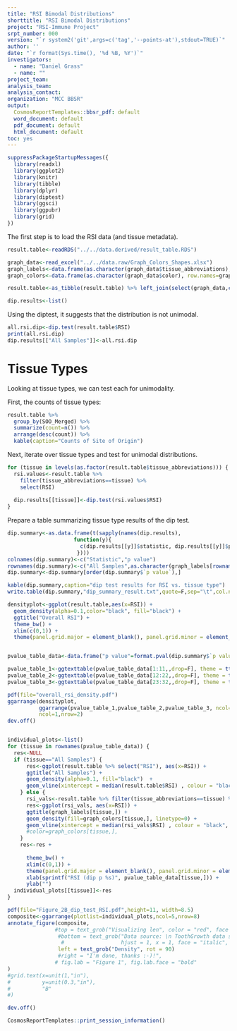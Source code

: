 ```yaml
---
title: "RSI Bimodal Distributions"
shorttitle: "RSI Bimodal Distributions"
project: "RSI-Immune Project"
srpt_number: 000
version: "`r system2('git',args=c('tag','--points-at'),stdout=TRUE)`"
author: ''
date: "`r format(Sys.time(), '%d %B, %Y')`"
investigators:
  - name: "Daniel Grass"
  - name: ""
project_team:
analysis_team:
analysis_contact:
organization: "MCC BBSR"
output:
  CosmosReportTemplates::bbsr_pdf: default
  word_document: default
  pdf_document: default
  html_document: default
toc: yes
---
```





```r
suppressPackageStartupMessages({
  library(readxl)
  library(ggplot2)
  library(knitr)
  library(tibble)
  library(dplyr)
  library(diptest)
  library(ggsci)
  library(ggpubr)
  library(grid)
})

```

The first step is to load the RSI data (and tissue metadata).
```r
result.table<-readRDS("../../data.derived/result_table.RDS")

graph_data<-read_excel("../../data.raw/Graph_Colors_Shapes.xlsx")
graph_labels<-data.frame(as.character(graph_data$tissue_abbreviations),row.names=graph_data$tissue_abbreviations)
graph_colors<-data.frame(as.character(graph_data$color), row.names=graph_data$tissue_abbreviations)

result.table<-as_tibble(result.table) %>% left_join(select(graph_data,c("SOO_Merged","tissue_abbreviations")), by=c("SOO_Merged"="SOO_Merged"))

dip.results<-list()
```




Using the diptest, it suggests that the distribution is not unimodal.
```r
all.rsi.dip<-dip.test(result.table$RSI)
print(all.rsi.dip)
dip.results[["All Samples"]]<-all.rsi.dip
```

Tissue Types
===
Looking at tissue types, we can test each for unimodality.

First, the counts of tissue types:
```r
result.table %>%
  group_by(SOO_Merged) %>%
  summarize(count=n()) %>%
  arrange(desc(count)) %>%
  kable(caption="Counts of Site of Origin")
```

Next, iterate over tissue types and test for unimodal distributions.
```r
for (tissue in levels(as.factor(result.table$tissue_abbreviations))) {
  rsi.values<-result.table %>%
    filter(tissue_abbreviations==tissue) %>%
    select(RSI)
  
  dip.results[[tissue]]<-dip.test(rsi.values$RSI)
}
```

Prepare a table summarizing tissue type results of the dip test.
```r
dip.summary<-as.data.frame(t(sapply(names(dip.results),
                     function(y){
                       c(dip.results[[y]]$statistic, dip.results[[y]]$p.value)
                      })))
colnames(dip.summary)<-c("Statistic","p value")
rownames(dip.summary)<-c("All Samples",as.character(graph_labels[rownames(dip.summary)[2:nrow(dip.summary)],]))
dip.summary<-dip.summary[order(dip.summary$`p value`),]

kable(dip.summary,caption="dip test results for RSI vs. tissue type")
write.table(dip.summary,"dip_summary_result.txt",quote=F,sep="\t",col.names=NA)
```








```r

densityplot<-ggplot(result.table,aes(x=RSI)) + 
  geom_density(alpha=0.1,color="black", fill="black") +
  ggtitle("Overall RSI") +
  theme_bw() +
  xlim(c(0,1)) +
  theme(panel.grid.major = element_blank(), panel.grid.minor = element_blank())


pvalue_table_data<-data.frame("p value"=format.pval(dip.summary$`p value`,digits=1,eps=0.001),row.names=rownames(dip.summary))

pvalue_table_1<-ggtexttable(pvalue_table_data[1:11,,drop=F], theme = ttheme(base_size=8))
pvalue_table_2<-ggtexttable(pvalue_table_data[12:22,,drop=F], theme = ttheme(base_size=8))
pvalue_table_3<-ggtexttable(pvalue_table_data[23:32,,drop=F], theme = ttheme(base_size=8))

pdf(file="overall_rsi_density.pdf")
ggarrange(densityplot, 
          ggarrange(pvalue_table_1,pvalue_table_2,pvalue_table_3, ncol=3,nrow=1),
          ncol=1,nrow=2)
dev.off()


individual_plots<-list()
for (tissue in rownames(pvalue_table_data)) {
  res<-NULL  
  if (tissue=="All Samples") {
      res<-ggplot(result.table %>% select("RSI"), aes(x=RSI)) +
      ggtitle("All Samples") +
      geom_density(alpha=0.1, fill="black")  +
      geom_vline(xintercept = median(result.table$RSI) , colour = "black", linetype = "dashed") 
    } else {
      rsi_vals<-result.table %>% filter(tissue_abbreviations==tissue) %>% select("RSI")
      res<-ggplot(rsi_vals, aes(x=RSI)) +
      ggtitle(graph_labels[tissue,]) +
      geom_density(fill=graph_colors[tissue,], linetype=0) +
      geom_vline(xintercept = median(rsi_vals$RSI) , colour = "black", linetype = "dashed") 
      #color=graph_colors[tissue,], 
    }
    res<-res +
      
      theme_bw() +
      xlim(c(0,1)) +
      theme(panel.grid.major = element_blank(), panel.grid.minor = element_blank()) +
      xlab(sprintf("RSI (dip p %s)", pvalue_table_data[tissue,])) +
      ylab("")
  individual_plots[[tissue]]<-res
}

pdf(file="Figure_2B_dip_test_RSI.pdf",height=11, width=8.5)
composite<-ggarrange(plotlist=individual_plots,ncol=5,nrow=8)
annotate_figure(composite,
               #top = text_grob("Visualizing len", color = "red", face = "bold", size = 14),
                #bottom = text_grob("Data source: \n ToothGrowth data set", color = "blue",
                 #                  hjust = 1, x = 1, face = "italic", size = 10),
                left = text_grob("Density", rot = 90)
                #right = "I'm done, thanks :-)!",
               # fig.lab = "Figure 1", fig.lab.face = "bold"
)
#grid.text(x=unit(1,"in"),
#          y=unit(0.3,"in"),
#          "B"
#)

dev.off()

```


```r
CosmosReportTemplates::print_session_information()
```
